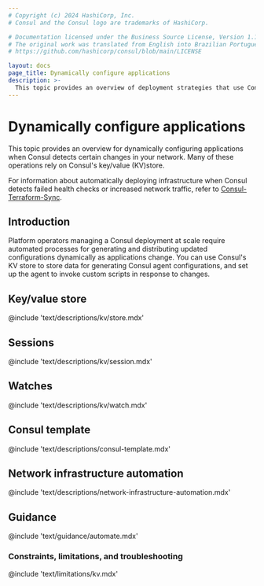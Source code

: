 ```yaml
---
# Copyright (c) 2024 HashiCorp, Inc.
# Consul and the Consul logo are trademarks of HashiCorp.

# Documentation licensed under the Business Source License, Version 1.1.
# The original work was translated from English into Brazilian Portuguese.
# https://github.com/hashicorp/consul/blob/main/LICENSE

layout: docs
page_title: Dynamically configure applications
description: >-
  This topic provides an overview of deployment strategies that use Consul's key/value (KV) store to dynamically update applications and Consul configurations in response to deployment changes.
---
```


# Dynamically configure applications

This topic provides an overview for dynamically configuring applications when Consul detects certain changes in your network. Many of these operations rely on Consul's key/value (KV)store.

For information about automatically deploying infrastructure when Consul detects failed health checks or increased network traffic, refer to [Consul-Terraform-Sync](/consul/docs/automate/infrastructure).

## Introduction

Platform operators managing a Consul deployment at scale require automated processes for generating and distributing updated configurations dynamically as applications change. You can use Consul's KV store to store data for generating Consul agent configurations, and set up the agent to invoke custom scripts in response to changes.

## Key/value store

@include 'text/descriptions/kv/store.mdx'

## Sessions

@include 'text/descriptions/kv/session.mdx'

## Watches

@include 'text/descriptions/kv/watch.mdx'

## Consul template

@include 'text/descriptions/consul-template.mdx'

## Network infrastructure automation

@include 'text/descriptions/network-infrastructure-automation.mdx'

## Guidance

@include 'text/guidance/automate.mdx'

### Constraints, limitations, and troubleshooting

@include 'text/limitations/kv.mdx'
